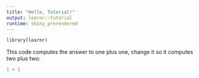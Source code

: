 ```yaml
---
title: "Hello, Tutorial!"
output: learnr::tutorial
runtime: shiny_prerendered
---
```


```r

library(learnr)
```

This code computes the answer to one plus one,
change it so it computes two plus two:

```r
1 + 1
```
